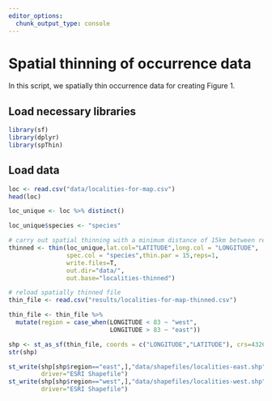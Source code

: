 ```yaml
---
editor_options: 
  chunk_output_type: console
---
```


# Spatial thinning of occurrence data

In this script, we spatially thin occurrence data for creating Figure 1. 

## Load necessary libraries
```r
library(sf)
library(dplyr)
library(spThin)
```

## Load data
```r
loc <- read.csv("data/localities-for-map.csv")
head(loc)

loc_unique <- loc %>% distinct()

loc_unique$species <- "species"

# carry out spatial thinning with a minimum distance of 15km between records
thinned <- thin(loc_unique,lat.col="LATITUDE",long.col = "LONGITUDE",
                spec.col = "species",thin.par = 15,reps=1,
                write.files=T, 
                out.dir="data/",
                out.base="localities-thinned")

# reload spatially thinned file
thin_file <- read.csv("results/localities-for-map-thinned.csv")

thin_file <- thin_file %>%
  mutate(region = case_when(LONGITUDE < 83 ~ "west",
                            LONGITUDE > 83 ~ "east"))

shp <- st_as_sf(thin_file, coords = c("LONGITUDE","LATITUDE"), crs=4326)
str(shp)

st_write(shp[shp$region=="east",],"data/shapefiles/localities-east.shp",
         driver="ESRI Shapefile")
st_write(shp[shp$region=="west",],"data/shapefiles/localities-west.shp",
         driver="ESRI Shapefile")
```
